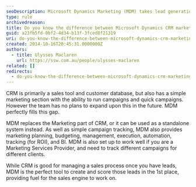 ```yaml
---
seoDescription: Microsoft Dynamics Marketing (MDM) takes lead generation to the next level by providing marketing planning, budgeting, management, and ROI tracking for businesses.
type: rule
archivedreason:
title: Do you know the difference between Microsoft Dynamics CRM marketing and Microsoft Dynamics Marketing (MDM)?
guid: a23fb5fd-0bf2-4d34-b13f-3fced8f21319
uri: do-you-know-the-difference-between-microsoft-dynamics-crm-marketing-and-microsoft-dynamics-marketing-mdm
created: 2014-10-16T20:45:31.0000000Z
authors:
  - title: Ulysses Maclaren
    url: https://ssw.com.au/people/ulysses-maclaren
related: []
redirects:
  - do-you-know-the-difference-between-microsoft-dynamics-crm-marketing-and-microsoft-dynamics-marketing-(mdm)
---
```


CRM is primarily a sales tool and customer database, but also has a simple marketing section with the ability to run campaigns and quick campaigns. However the team has no plans to expand upon this in the future. MDM perfectly fills this gap.

MDM replaces the Marketing part of CRM, or it can be used as a standalone system instead. As well as simple campaign tracking, MDM also provides marketing planning, budgeting, management, execution, automation, tracking (for ROI), and BI.
MDM is also set up to work well if you are a Marketing Services Provider, and need to track different campaigns for different clients.

While CRM is good for managing a sales process once you have leads, MDM is the perfect tool to create and score those leads in the 1st place, providing fuel for the sales engine to work on.